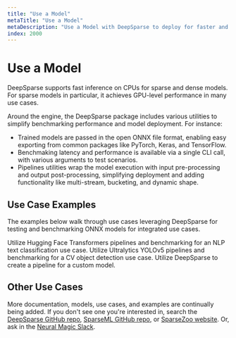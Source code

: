 ```yaml
---
title: "Use a Model"
metaTitle: "Use a Model"
metaDescription: "Use a Model with DeepSparse to deploy for faster and cheaper inference on CPUs"
index: 2000
---
```


# Use a Model

DeepSparse supports fast inference on CPUs for sparse and dense models. For sparse models in particular, it achieves GPU-level performance in many use cases.

Around the engine, the DeepSparse package includes various utilities to simplify benchmarking performance and model deployment. For instance:
- Trained models are passed in the open ONNX file format, enabling easy exporting from common packages like PyTorch, Keras, and TensorFlow.
- Benchmaking latency and performance is available via a single CLI call, with various arguments to test scenarios.
- Pipelines utilities wrap the model execution with input pre-processing and output post-processing, simplifying deployment and adding functionality like multi-stream, bucketing, and dynamic shape.

## Use Case Examples

The examples below walk through use cases leveraging DeepSparse for testing and benchmarking ONNX models for integrated use cases.

<LinkCards>
  <LinkCard href="./nlp-text-classification" heading="NLP Text Classification">
    Utilize Hugging Face Transformers pipelines and benchmarking for an NLP text classification use case.
  </LinkCard>

  <LinkCard href="./cv-object-detection" heading="CV Object Detection">
    Utilize Ultralytics YOLOv5 pipelines and benchmarking for a CV object detection use case.
  </LinkCard>

  <LinkCard href="./custom-use-case" heading="Custom Use Case">
    Utilize DeepSparse to create a pipeline for a custom model.
  </LinkCard>
</LinkCards>

## Other Use Cases

More documentation, models, use cases, and examples are continually being added.
If you don't see one you're interested in, search the [DeepSparse GitHub repo](https://github.com/neuralmagic/deepsparse), [SparseML GitHub repo](https://github.com/neuralmagic/sparseml), or [SparseZoo website](https://sparsezoo.neuralmagic.com/). Or, ask in the [Neural Magic Slack](https://join.slack.com/t/discuss-neuralmagic/shared_invite/zt-q1a1cnvo-YBoICSIw3L1dmQpjBeDurQ).
